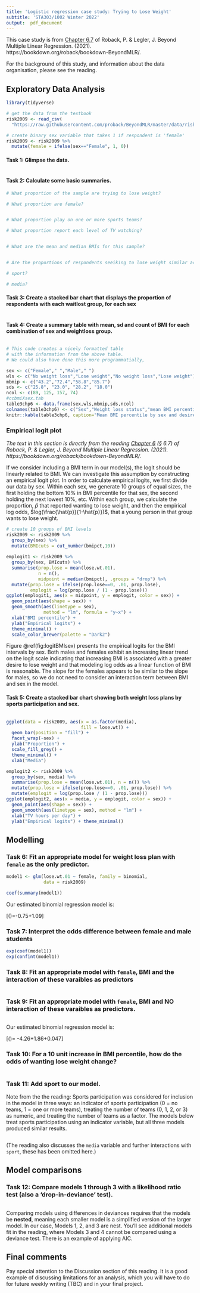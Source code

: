 ```yaml
---
title: 'Logistic regression case study: Trying to Lose Weight'
subtitle: 'STA303/1002 Winter 2022'
output:  pdf_document
---
```


This case study is from [Chapter 6.7](https://bookdown.org/roback/bookdown-BeyondMLR/ch-logreg.html#case-study-trying-to-lose-weight) of Roback, P. & Legler, J. Beyond Multiple Linear Regression. (2021). https://bookdown.org/roback/bookdown-BeyondMLR/.

For the background of this study, and information about the data organisation, please see the reading.

## Exploratory Data Analysis

```r
library(tidyverse)

# get the data from the textbook
risk2009 <- read_csv(
  "https://raw.githubusercontent.com/proback/BeyondMLR/master/data/risk2009.csv")

# create binary sex variable that takes 1 if respondent is 'female'
risk2009 <- risk2009 %>%
  mutate(female = ifelse(sex=="Female", 1, 0))
```

#### Task 1: Glimpse the data.

```r

```

#### Task 2: Calculate some basic summaries.

```r
# What proportion of the sample are trying to lose weight?

# What proportion are female?


# What proportion play on one or more sports teams?

# What proportion report each level of TV watching?


# What are the mean and median BMIs for this sample?


# Are the proportions of respondents seeiking to lose weight similar across sex?

# sport?

# media?

```

#### Task 3: Create a stacked bar chart that displays the proportion of respondents with each waitlost group, for each sex

```r

```

#### Task 4: Create a summary table with mean, sd and count of BMI for each combination of sex and weightloss group. 

```r

```

```r
# This code creates a nicely formatted table
# with the information from the above table. 
# We could also have done this more programmatially, 

sex <- c("Female"," ","Male"," ")
wls <- c("No weight loss","Lose weight","No weight loss","Lose weight")
mbmip <- c("43.2","72.4","58.8","85.7")
sds <- c("25.8", "23.0", "28.2", "18.0")
ncol <- c(89, 125, 157, 74)
#ccbmiXsex.tab
table3chp6 <- data.frame(sex,wls,mbmip,sds,ncol)
colnames(table3chp6) <- c("Sex","Weight loss status","mean BMI percentile","SD","n")
knitr::kable(table3chp6, caption="Mean BMI percentile by sex and desire to lose weight.")
```

### Empirical logit plot

_The text in this section is directly from the reading [Chapter 6](https://bookdown.org/roback/bookdown-BeyondMLR/ch-logreg.html) (§ 6.7) of Roback, P. & Legler, J. Beyond Multiple Linear Regression. (2021). https://bookdown.org/roback/bookdown-BeyondMLR/._

If we consider including a BMI term in our model(s), the logit should be linearly related to BMI. We can investigate this assumption by constructing an empirical logit plot. In order to calculate empirical logits, we first divide our data by sex. Within each sex, we generate 10 groups of equal sizes, the first holding the bottom 10\% in BMI percentile for that sex, the second holding the next lowest 10\%, etc. Within each group, we calculate the proportion, $\hat{p}$ that reported wanting to lose weight, and then the empirical log odds, $log(\frac{\hat{p}}{1-\hat{p}})$, that a young person in that group wants to lose weight.

```r
# create 10 groups of BMI levels
risk2009 <- risk2009 %>%
  group_by(sex) %>%
  mutate(BMIcuts = cut_number(bmipct,10))
  
emplogit1 <- risk2009 %>%
  group_by(sex, BMIcuts) %>%
  summarise(prop.lose = mean(lose.wt.01), 
            n = n(),
            midpoint = median(bmipct), .groups = "drop") %>%
  mutate(prop.lose = ifelse(prop.lose==0, .01, prop.lose),
         emplogit = log(prop.lose / (1 - prop.lose)))
ggplot(emplogit1, aes(x = midpoint, y = emplogit, color = sex)) +
  geom_point(aes(shape = sex)) +
  geom_smooth(aes(linetype = sex), 
              method = "lm", formula = "y~x") +
  xlab("BMI percentile") + 
  ylab("Empirical logits") +
  theme_minimal() +
  scale_color_brewer(palette = "Dark2")
```

Figure \@ref(fig:logitBMIsex) presents the empirical logits for the BMI intervals by sex. Both males and females exhibit an increasing linear trend on the logit scale indicating that increasing BMI is associated with a greater desire to lose weight and that modeling log odds as a linear function of BMI is reasonable. The slope for the females appears to be similar to the slope for males, so we do not need to consider an interaction term between BMI and sex in the model. 

#### Task 5: Create a stacked bar chart showing both weight loss plans by sports participation and sex.
 
```r


```

```r
ggplot(data = risk2009, aes(x = as.factor(media), 
                            fill = lose.wt)) +
  geom_bar(position = "fill") +
  facet_wrap(~sex) +
  ylab("Proportion") + 
  scale_fill_grey() +
  theme_minimal() +
  xlab("Media")
```

```r
emplogit2 <- risk2009 %>%
  group_by(sex, media) %>%
  summarise(prop.lose = mean(lose.wt.01), n = n()) %>%
  mutate(prop.lose = ifelse(prop.lose==0, .01, prop.lose)) %>%
  mutate(emplogit = log(prop.lose / (1 - prop.lose)))
ggplot(emplogit2, aes(x = media, y = emplogit, color = sex)) +
  geom_point(aes(shape = sex)) +
  geom_smooth(aes(linetype = sex), method = "lm") +
  xlab("TV hours per day") + 
  ylab("Empirical logits") + theme_minimal()
```

## Modelling

### Task 6: Fit an appropriate model for weight loss plan with `female` as the only predictor.

```r
model1 <- glm(lose.wt.01 ~ female, family = binomial, 
              data = risk2009)

coef(summary(model1))
```

Our estimated binomial regression model is:

\[\log\left(\frac{\hat{p}}{1-\hat{p}}\right)=-0.75+1.09\cdot \textrm{female}\]

### Task 7: Interpret the odds difference between female and male students

```r
exp(coef(model1))
exp(confint(model1))
```

### Task 8: Fit an appropriate model with `female`, BMI and the interaction of these varaibles as predictors

```r

```

### Task 9: Fit an appropriate model with `female`, BMI and NO interaction of these varaibles as predictors.

```r

```

Our estimated binomial regression model is:

\[\log\left(\frac{\hat{p}}{1-\hat{p}}\right)= -4.26+1.86\cdot\textrm{female}+0.047\cdot\textrm{bmipct}\]

### Task 10: For a 10 unit increase in BMI percentile, how do the odds of wanting lose weight change?

```r

```


### Task 11: Add sport to our model.

Note from the the reading: Sports participation was considered for inclusion in the model in three ways: an indicator of sports participation (0 = no teams, 1 = one or more teams), treating the number of teams (0, 1, 2, or 3) as numeric, and treating the number of teams as a factor.  The models below treat sports participation using an indicator variable, but all three models produced similar results.

```r

```

(The reading also discusses the `media` variable and further interactions with `sport`, these has been omitted here.)

## Model comparisons

### Task 12: Compare models 1 through 3 with a likelihood ratio test (also a 'drop-in-deviance' test).

```r

```

Comparing models using differences in deviances requires that the models be __nested__, meaning each smaller model is a simplified version of the larger model. In our case, Models 1, 2, and 3 are nest. You'll see additional models fit in the reading, where Models 3 and 4 cannot be compared using a deviance test. There is an example of applying AIC.

## Final comments
Pay special attention to the Discussion section of this reading. It is a good example of discussing limitations for an analysis, which you will have to do for future weekly writing (TBC) and in your final project.
